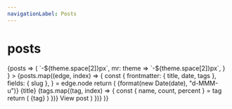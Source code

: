 ```yaml
---
navigationLabel: Posts
---
```


# posts

<SourceList filter="posts">
  {posts => (
    <Flex
      sx={ {
          flexWrap: "wrap",
          ml: theme => `-${theme.space[2]}px`,
          mr: theme => `-${theme.space[2]}px`,
      } }
    >
      {posts.map((edge, index) => {
        const {
          frontmatter: { title, date, tags },
          fields: { slug },
        } = edge.node
        return (
          <Box
            key={index}
            sx={{ mb: 3, maxWidth: ["100%", "50%"], width: ["100%", "50%"] }}
          >
            <Link href={slug} sx={{textDecoration: "none"}}>
              <Card
                sx={{
                  ml: 2, 
                  mr: 2,
                  p: 3,
                }}
              > 
                <Text sx={{fontSize:0, color:"muted"}}>{format(new Date(date), "d-MMM-u")}</Text>
                <Heading variant="styles.h4" sx={{color: "text"}}>{title}</Heading>
                {tags.map((tag, index) => {
                  const { name, count, percent } = tag
                  return (
                    <Badge
                      key={index}
                      variant="primary"
                      sx={ {
                           mr: 2,
                           mb: 2,
                           color: mix("success", "secondary", `${index / tags.length}`),
                           borderColor: mix("success", "secondary", `${index / tags.length}`),
                      } }
                    >
                      {tag}
                    </Badge>
                  )
                })}
                <Text sx={{textDecoration: "underline"}}>View post</Text>
              </Card>
            </Link>
          </Box>
        )
      })}
    </Flex>
  )}
</SourceList>
<Footer/>

